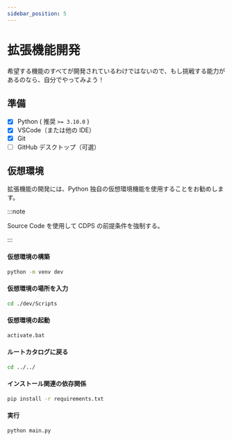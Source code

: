 ```yaml
---
sidebar_position: 5
---
```


# 拡張機能開発

希望する機能のすべてが開発されているわけではないので、もし挑戦する能力があるのなら、自分でやってみよう！

## 準備

- [x] Python ( 推奨 `>= 3.10.0` )
- [x] VSCode（または他の IDE）
- [x] Git
- [ ] GitHub デスクトップ（可選）

## 仮想環境

拡張機能の開発には、Python 独自の仮想環境機能を使用することをお勧めします。

:::note

Source Code を使用して CDPS の前提条件を強制する。

:::

#### 仮想環境の構築

```bash
python -m venv dev
```

#### 仮想環境の場所を入力

```bash
cd ./dev/Scripts
```

#### 仮想環境の起動

```bash
activate.bat
```

#### ルートカタログに戻る

```bash
cd ../../
```

#### インストール関連の依存関係

```bash
pip install -r requirements.txt
```

#### 実行

```
python main.py
```

